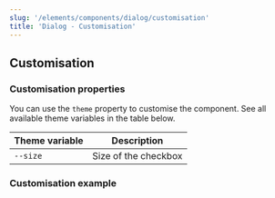 ```yaml
---
slug: '/elements/components/dialog/customisation'
title: 'Dialog - Customisation'
---
```


## Customisation

### Customisation properties
You can use the `theme` property to customise the component. See all available theme variables in the table below.

| Theme variable                           | Description                                             |
| ---------------------------------------- | ------------------------------------------------------- |
| `--size`                                 | Size of the checkbox                                    |


### Customisation example
<Playground>


```jsx

```

```html

```

</Playground>

